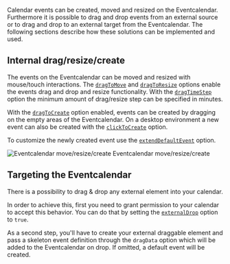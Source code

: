 Calendar events can be created, moved and resized on the Eventcalendar. Furthermore it is possible to drag and drop events from an external source or to drag and drop to an external target from the Eventcalendar. The following sections describe how these solutions can be implemented and used.

## Internal drag/resize/create

The events on the Eventcalendar can be moved and resized with mouse/touch interactions. The [`dragToMove`](./api#opt-dragToMove) and [`dragToResize`](./api#opt-dragToResize) options enable the events drag and drop and resize functionality. With the [`dragTimeStep`](./api#opt-dragTimeStep) option the minimum amount of drag/resize step can be specified in minutes.

With the [`dragToCreate`](./api#opt-dragToCreate) option enabled, events can be created by dragging on the empty areas of the Eventcalendar. On a desktop environment a new event can also be created with the [`clickToCreate`](./api#opt-clickToCreate) option.

To customize the newly created event use the [`extendDefaultEvent`](./api#opt-extendDefaultEvent) option.

<div className="pdg-img">
    <img src="/img/drag-resize-create.gif" alt="Eventcalendar move/resize/create" />
    <label className="img-label">Eventcalendar move/resize/create</label>
</div>

## Targeting the Eventcalendar

There is a possibility to drag & drop any external element into your calendar.

In order to achieve this, first you need to grant permission to your calendar to accept this behavior. You can do that by setting the [`externalDrop`](./api#opt-externalDrop) option to `true`.

As a second step, you'll have to create your external draggable element and pass a skeleton event definition through the `dragData` option which will be added to the Eventcalendar on drop. If omitted, a default event will be created.